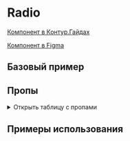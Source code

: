 
<Meta of={RadioStories} />

# Radio

[Компонент в Контур.Гайдах](https://guides.kontur.ru/components/selection-elements/radio/)

[Компонент в Figma](https://www.figma.com/file/87ScqxPzJpF9DcVBNYWOjM/%E2%9A%A1-Kontur-UI-Modern-Layout?node-id=203%3A2669)

<Description />

## Базовый пример

<Primary />

## Пропы

<details>
  <summary>Открыть таблицу с пропами</summary>
  <ArgTypes />
</details>

## Примеры использования

<Stories title="" includePrimary={false} />
